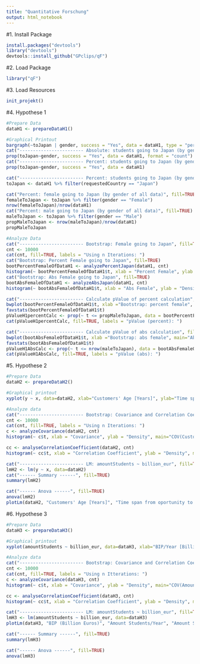 ```yaml
---
title: "Quantitative Forschung"
output: html_notebook
---
```


#1. Install Package
```r
install.packages("devtools")
library("devtools")
devtools::install_github("GPclips/qF")
```

#2. Load Package
```r
library("qF")
```

#3. Load Resources
```r
init_projekt()
```

#4. Hypothese 1
```r
#Prepare Data
dataH1 <- prepareDataH1()

#Graphical Printout
bargraph(~toJapan | gender, success = "Yes", data = dataH1, type = "percent", main = "Percent Male and Female applying for Japan", xlab = "Applying for Japan", ylab = "Percentage")
cat("------------------------ Absolute: students going to Japan (by gender)", fill=TRUE)
prop(toJapan~gender, success = "Yes", data = dataH1, format = "count")
cat("------------------------ Percent: students going to Japan (by gender)", fill=TRUE)
prop(toJapan~gender, success = "Yes", data = dataH1)

cat("------------------------ Percent: students going to Japan (by gender of all data)", fill=TRUE)
toJapan <- dataH1 %>% filter(requestedCountry == "Japan")

cat("Percent: female going to Japan (by gender of all data)", fill=TRUE)
femaleToJapan <- toJapan %>% filter(gender == "Female")
nrow(femaleToJapan)/nrow(dataH1)
cat("Percent: male going to Japan (by gender of all data)", fill=TRUE)
maleToJapan <- toJapan %>% filter(gender == "Male")
propMaleToJapan <- nrow(maleToJapan)/nrow(dataH1)
propMaleToJapan

#Analyze Data
cat("------------------------ Bootstrap: Female going to Japan", fill=TRUE)
cnt <- 10000
cat(cnt, fill=TRUE, labels = "Using n Iterations: ")
cat("Bootstrap: Percent Female going to Japan", fill=TRUE)
bootPercentFemaleOfDataH1 <- analyzePercentJapan(dataH1, cnt)
histogram(~ bootPercentFemaleOfDataH1$t, xlab = "Percent Female", ylab = "Density", main="Percent Female going to Japan")
cat("Bootstrap: Abs Female going to Japan", fill=TRUE)
bootAbsFemaleOfDataH1 <- analyzeAbsJapan(dataH1, cnt)
histogram(~ bootAbsFemaleOfDataH1$t, xlab = "Abs Female", ylab = "Density", main="Abs Female going to Japan")

cat("------------------------ Calculate pValue of percent calculation", fill=TRUE)
bwplot(bootPercentFemaleOfDataH1$t, xlab ="Bootstrap: percent female", main="Percent Female going to Japan")
favstats(bootPercentFemaleOfDataH1$t)
pValueH1percentCalc <- prop(~ t <= propMaleToJapan, data = bootPercentFemaleOfDataH1)
cat(pValueH1percentCalc, fill=TRUE, labels = "pValue (percent): ")

cat("------------------------ Calculate pValue of abs calculation", fill=TRUE)
bwplot(bootAbsFemaleOfDataH1$t, xlab ="Bootstrap: abs female", main="Abs Female going to Japan")
favstats(bootAbsFemaleOfDataH1$t)
pValueH1AbsCalc <- prop(~ t <= nrow(maleToJapan), data = bootAbsFemaleOfDataH1)
cat(pValueH1AbsCalc, fill=TRUE, labels = "pValue (abs): ")
```

#5. Hypothese 2
```r
#Prepare Data
dataH2 <- prepareDataH2()

#Graphical printout
xyplot(y ~ x, data=dataH2, xlab="Customers' Age [Years]", ylab="Time span from oportunity to deal [Day(s)]", main="Time span from oportunity to deal [Day(s)] ~ Customers' Age [Years]")

#Analyze data
cat("------------------------ Bootstrap: Covariance and Correlation Coefficient", fill=TRUE)
cnt <- 10000
cat(cnt, fill=TRUE, labels = "Using n Iterations: ")
c <- analyzeCovariance(dataH2, cnt)
histogram(~ c$t, xlab = "Covariance", ylab = "Density", main="COV(Customers' Age [Years], Time span from oportunity to deal [Day(s)])")

cc <- analyseCorrelationCoefficient(dataH2, cnt)
histogram(~ cc$t, xlab = "Correlation Coefficient", ylab = "Density", main="COR(Customers' Age [Years], Time span from oportunity to deal [Day(s)])")

cat("------------------------ LM: amountStudents ~ billion_eur", fill=TRUE)
lmH2 <- lm(y ~ x, data=dataH2)
cat("------ Summary ------", fill=TRUE)
summary(lmH2)

cat("------ Anova ------", fill=TRUE)
anova(lmH2)
plotLm(dataH2, "Customers' Age [Years]", "Time span from oportunity to deal [Day(s)]", "Time span from oportunity to deal [Day(s)] ~ Customers' Age [Years]")

```

#6. Hypothese 3
```r
#Prepare Data
dataH3 <- prepareDataH3()

#Graphical printout
xyplot(amountStudents ~ billion_eur, data=dataH3, xlab="BIP/Year [Billion Euros]", ylab="Amount Students/Year", main="Amount Students/Year ~ BIP/Year [Billion Euros]")

#Analyze data
cat("------------------------ Bootstrap: Covariance and Correlation Coefficient", fill=TRUE)
cnt <- 10000
cat(cnt, fill=TRUE, labels = "Using n Itterations: ")
c <- analyzeCovariance(dataH3, cnt)
histogram(~ c$t, xlab = "Covariance", ylab = "Density", main="COV(Amount Students/Year, BIP/Year [Billion Euros])")

cc <- analyseCorrelationCoefficient(dataH3, cnt)
histogram(~ cc$t, xlab = "Correlation Coefficient", ylab = "Density", main="COR(Amount Students/Year, BIP/Year [Billion Euros])")

cat("------------------------ LM: amountStudents ~ billion_eur", fill=TRUE)
lmH3 <- lm(amountStudents ~ billion_eur, data=dataH3)
plotLm(dataH3, "BIP (Billion Euros)", "Amount Students/Year", "Amount Students/Year ~ BIP [Billion Euros]")

cat("------ Summary ------", fill=TRUE)
summary(lmH3)

cat("------ Anova ------", fill=TRUE)
anova(lmH3)
```
